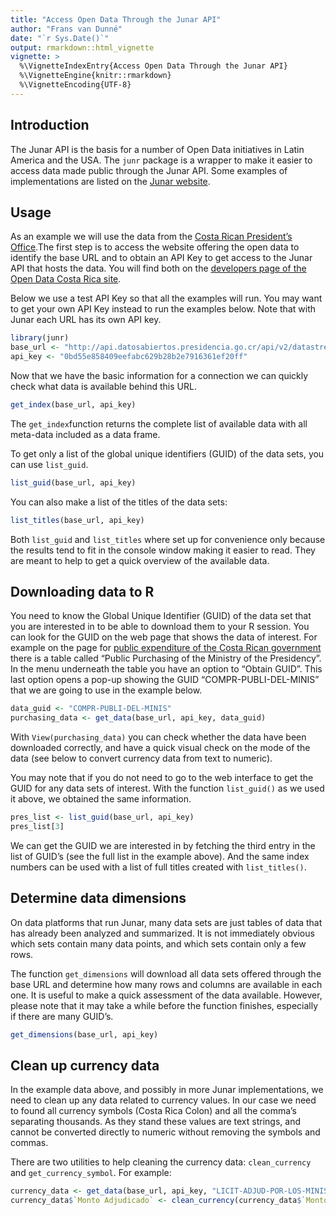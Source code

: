 ```yaml
---
title: "Access Open Data Through the Junar API"
author: "Frans van Dunné"
date: "`r Sys.Date()`"
output: rmarkdown::html_vignette
vignette: >
  %\VignetteIndexEntry{Access Open Data Through the Junar API}
  %\VignetteEngine{knitr::rmarkdown}
  %\VignetteEncoding{UTF-8}
---
```


## Introduction
The Junar API is the basis for a number of Open Data initiatives in Latin
America and the USA. The `junr` package is a wrapper to make it easier to
access data made public through the Junar API. Some examples of implementations
are listed on the [Junar website](http://www.junar.com/).

## Usage
As an example we will use the data from the [Costa Rican President's
Office](http://datosabiertos.presidencia.go.cr/home).The first step is to
access the website offering the open data to identify the base URL and to
obtain an API Key to get access to the Junar API that hosts the data. You will
find both on the [developers page of the Open Data Costa Rica
site](http://datosabiertos.presidencia.go.cr/developers/). 

Below we use a test API Key so that all the examples will run. You may want to
get your own API Key instead to run the examples below. Note that with Junar
each URL has its own API key.

```r
library(junr)
base_url <- "http://api.datosabiertos.presidencia.go.cr/api/v2/datastreams/"
api_key <- "0bd55e858409eefabc629b28b2e7916361ef20ff" 
```

Now that we have the basic information for a connection we can quickly check
what data is available behind this URL.

```r
get_index(base_url, api_key)
```

The `get_index`function returns the complete list of available data with all
meta-data included as a data frame. 

To get only a list of the global unique identifiers (GUID) of the data sets,
you can use `list_guid`. 

```r
list_guid(base_url, api_key)
```

You can also make a list of the titles of the data sets:

```r
list_titles(base_url, api_key)
```

Both `list_guid` and `list_titles` where set up for convenience only because
the results tend to fit in the console window making it easier to read. They
are meant to help to get a quick overview of the available data.

## Downloading data to R
You need to know the Global Unique Identifier (GUID) of the data set that you
are interested in to be able to download them to your R session. You can look
for the GUID on the web page that shows the data of interest. For example on the
page for [public expenditure of the Costa Rican
government](http://datosabiertos.presidencia.go.cr/dashboards/9566/compras-publicas/)
there is a table called "Public Purchasing of the Ministry of the Presidency".
In the menu underneath the table you have an option to "Obtain GUID". This last
option opens a pop-up showing the GUID "COMPR-PUBLI-DEL-MINIS" that we are
going to use in the example below.

```r
data_guid <- "COMPR-PUBLI-DEL-MINIS"
purchasing_data <- get_data(base_url, api_key, data_guid)
```

With `View(purchasing_data)` you can check whether the data have been
downloaded correctly, and have a quick visual check on the mode of the data
(see below to convert currency data from text to numeric).

You may note that if you do not need to go to the web interface to get the GUID
for any data sets of interest. With the function `list_guid()` as we used it
above, we obtained the same information. 

```r
pres_list <- list_guid(base_url, api_key)
pres_list[3]
```

We can get the GUID we are interested in by fetching the third entry in the
list of GUID's (see the full list in the example above). And the same index
numbers can be used with a list of full titles created  with `list_titles()`. 

## Determine data dimensions
On data platforms that run Junar, many data sets are just tables of data that
has already been analyzed and summarized. It is not immediately obvious which
sets contain many data points, and which sets contain only a few rows.

The function `get_dimensions` will download all data sets offered through the
base URL and determine how many rows and columns are available in each one. It
is useful to make a quick assessment of the data available. However, please
note that it may take a while before the function finishes, especially if there
are many GUID's.


```r
get_dimensions(base_url, api_key)
```

## Clean up currency data
In the example data above, and possibly in more Junar implementations, we need
to clean up any data related to currency values. In our case we need to found
all currency symbols (Costa Rica Colon) and all the comma's separating
thousands. As they stand these values are text strings, and cannot be converted
directly to numeric without removing the symbols and commas.

There are two utilities to help cleaning the currency data: `clean_currency`
and `get_currency_symbol`.  For example:

```r
currency_data <- get_data(base_url, api_key, "LICIT-ADJUD-POR-LOS-MINIS")
currency_data$`Monto Adjudicado` <- clean_currency(currency_data$`Monto Adjudicado`)  
```
